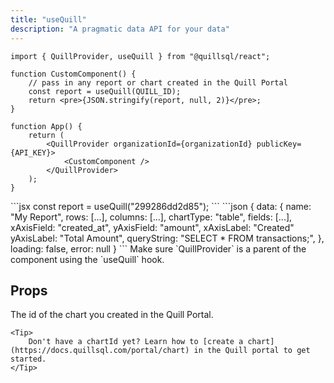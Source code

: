 ```yaml
---
title: "useQuill"
description: "A pragmatic data API for your data"
---
```


```tsx App.tsx
import { QuillProvider, useQuill } from "@quillsql/react";

function CustomComponent() {
	// pass in any report or chart created in the Quill Portal
	const report = useQuill(QUILL_ID);
	return <pre>{JSON.stringify(report, null, 2)}</pre>;
}

function App() {
	return (
		<QuillProvider organizationId={organizationId} publicKey={API_KEY}>
			<CustomComponent />
		</QuillProvider>
	);
}
```

<RequestExample>
```jsx
const report = useQuill("299286dd2d85");
```
</RequestExample>
<ResponseExample>
```json
{
	data: {
		name: "My Report",
		rows: [...],
		columns: [...],
		chartType: "table",
		fields: [...],
		xAxisField: "created_at",
		yAxisField: "amount",
		xAxisLabel: "Created"
		yAxisLabel: "Total Amount",
		queryString: "SELECT * FROM transactions;",
	},
	loading: false,
	error: null
}
```
</ResponseExample>

<Info>
	Make sure `QuillProvider` is a parent of the component using the `useQuill`
	hook.
</Info>

## Props

<ParamField path='chartId' type='string' required>
	The id of the chart you created in the Quill Portal.

    <Tip>
    	Don't have a chartId yet? Learn how to [create a chart](https://docs.quillsql.com/portal/chart) in the Quill portal to get started.
    </Tip>

</ParamField>
